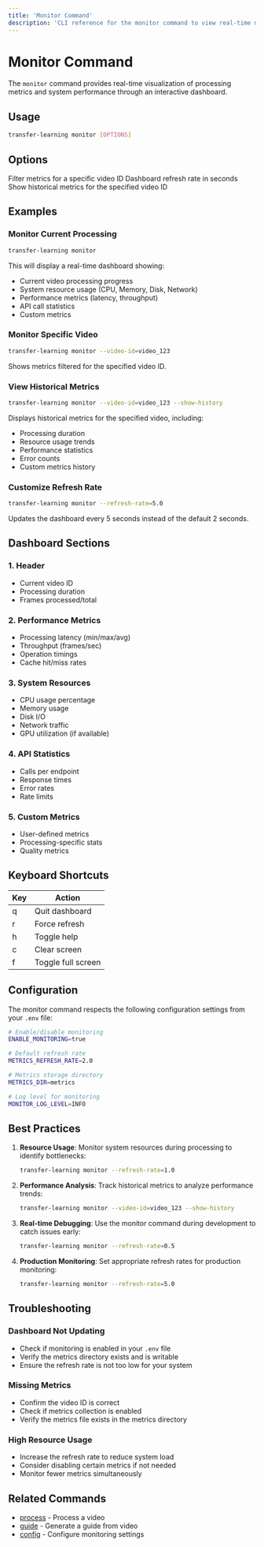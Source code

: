 ```yaml
---
title: 'Monitor Command'
description: 'CLI reference for the monitor command to view real-time metrics'
---
```


# Monitor Command

The `monitor` command provides real-time visualization of processing metrics and system performance through an interactive dashboard.

## Usage

```bash
transfer-learning monitor [OPTIONS]
```

## Options

<ResponseField name="--video-id" type="string">
  Filter metrics for a specific video ID
</ResponseField>

<ResponseField name="--refresh-rate" type="float" default="2.0">
  Dashboard refresh rate in seconds
</ResponseField>

<ResponseField name="--show-history" type="boolean" default="false">
  Show historical metrics for the specified video ID
</ResponseField>

## Examples

### Monitor Current Processing

```bash
transfer-learning monitor
```

This will display a real-time dashboard showing:
- Current video processing progress
- System resource usage (CPU, Memory, Disk, Network)
- Performance metrics (latency, throughput)
- API call statistics
- Custom metrics

### Monitor Specific Video

```bash
transfer-learning monitor --video-id=video_123
```

Shows metrics filtered for the specified video ID.

### View Historical Metrics

```bash
transfer-learning monitor --video-id=video_123 --show-history
```

Displays historical metrics for the specified video, including:
- Processing duration
- Resource usage trends
- Performance statistics
- Error counts
- Custom metrics history

### Customize Refresh Rate

```bash
transfer-learning monitor --refresh-rate=5.0
```

Updates the dashboard every 5 seconds instead of the default 2 seconds.

## Dashboard Sections

### 1. Header
- Current video ID
- Processing duration
- Frames processed/total

### 2. Performance Metrics
- Processing latency (min/max/avg)
- Throughput (frames/sec)
- Operation timings
- Cache hit/miss rates

### 3. System Resources
- CPU usage percentage
- Memory usage
- Disk I/O
- Network traffic
- GPU utilization (if available)

### 4. API Statistics
- Calls per endpoint
- Response times
- Error rates
- Rate limits

### 5. Custom Metrics
- User-defined metrics
- Processing-specific stats
- Quality metrics

## Keyboard Shortcuts

| Key | Action |
|-----|--------|
| q | Quit dashboard |
| r | Force refresh |
| h | Toggle help |
| c | Clear screen |
| f | Toggle full screen |

## Configuration

The monitor command respects the following configuration settings from your `.env` file:

```bash
# Enable/disable monitoring
ENABLE_MONITORING=true

# Default refresh rate
METRICS_REFRESH_RATE=2.0

# Metrics storage directory
METRICS_DIR=metrics

# Log level for monitoring
MONITOR_LOG_LEVEL=INFO
```

## Best Practices

1. **Resource Usage**: Monitor system resources during processing to identify bottlenecks:
   ```bash
   transfer-learning monitor --refresh-rate=1.0
   ```

2. **Performance Analysis**: Track historical metrics to analyze performance trends:
   ```bash
   transfer-learning monitor --video-id=video_123 --show-history
   ```

3. **Real-time Debugging**: Use the monitor command during development to catch issues early:
   ```bash
   transfer-learning monitor --refresh-rate=0.5
   ```

4. **Production Monitoring**: Set appropriate refresh rates for production monitoring:
   ```bash
   transfer-learning monitor --refresh-rate=5.0
   ```

## Troubleshooting

### Dashboard Not Updating
- Check if monitoring is enabled in your `.env` file
- Verify the metrics directory exists and is writable
- Ensure the refresh rate is not too low for your system

### Missing Metrics
- Confirm the video ID is correct
- Check if metrics collection is enabled
- Verify the metrics file exists in the metrics directory

### High Resource Usage
- Increase the refresh rate to reduce system load
- Consider disabling certain metrics if not needed
- Monitor fewer metrics simultaneously

## Related Commands

- [process](/cli/process) - Process a video
- [guide](/cli/guide) - Generate a guide from video
- [config](/cli/config) - Configure monitoring settings 